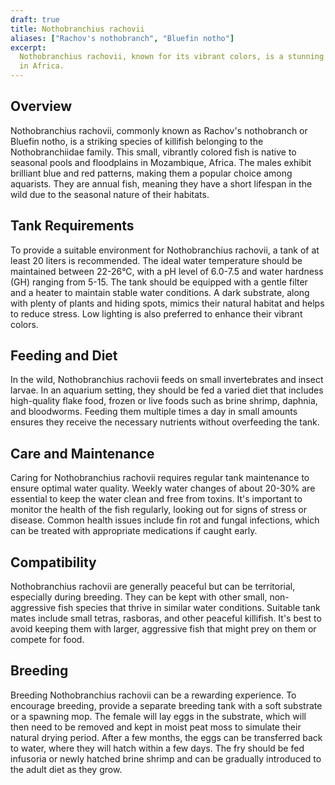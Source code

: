 ```yaml
---
draft: true
title: Nothobranchius rachovii
aliases: ["Rachov's nothobranch", "Bluefin notho"]
excerpt:
  Nothobranchius rachovii, known for its vibrant colors, is a stunning killifish species that thrives in seasonal pools
  in Africa.
---
```


## Overview

Nothobranchius rachovii, commonly known as Rachov's nothobranch or Bluefin notho, is a striking species of killifish
belonging to the Nothobranchiidae family. This small, vibrantly colored fish is native to seasonal pools and floodplains
in Mozambique, Africa. The males exhibit brilliant blue and red patterns, making them a popular choice among aquarists.
They are annual fish, meaning they have a short lifespan in the wild due to the seasonal nature of their habitats.

## Tank Requirements

To provide a suitable environment for Nothobranchius rachovii, a tank of at least 20 liters is recommended. The ideal
water temperature should be maintained between 22-26°C, with a pH level of 6.0-7.5 and water hardness (GH) ranging from
5-15. The tank should be equipped with a gentle filter and a heater to maintain stable water conditions. A dark
substrate, along with plenty of plants and hiding spots, mimics their natural habitat and helps to reduce stress. Low
lighting is also preferred to enhance their vibrant colors.

## Feeding and Diet

In the wild, Nothobranchius rachovii feeds on small invertebrates and insect larvae. In an aquarium setting, they should
be fed a varied diet that includes high-quality flake food, frozen or live foods such as brine shrimp, daphnia, and
bloodworms. Feeding them multiple times a day in small amounts ensures they receive the necessary nutrients without
overfeeding the tank.

## Care and Maintenance

Caring for Nothobranchius rachovii requires regular tank maintenance to ensure optimal water quality. Weekly water
changes of about 20-30% are essential to keep the water clean and free from toxins. It's important to monitor the health
of the fish regularly, looking out for signs of stress or disease. Common health issues include fin rot and fungal
infections, which can be treated with appropriate medications if caught early.

## Compatibility

Nothobranchius rachovii are generally peaceful but can be territorial, especially during breeding. They can be kept with
other small, non-aggressive fish species that thrive in similar water conditions. Suitable tank mates include small
tetras, rasboras, and other peaceful killifish. It's best to avoid keeping them with larger, aggressive fish that might
prey on them or compete for food.

## Breeding

Breeding Nothobranchius rachovii can be a rewarding experience. To encourage breeding, provide a separate breeding tank
with a soft substrate or a spawning mop. The female will lay eggs in the substrate, which will then need to be removed
and kept in moist peat moss to simulate their natural drying period. After a few months, the eggs can be transferred
back to water, where they will hatch within a few days. The fry should be fed infusoria or newly hatched brine shrimp
and can be gradually introduced to the adult diet as they grow.
